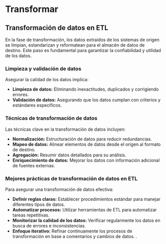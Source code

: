 # Transformar

## Transformación de datos en ETL

En la fase de transformación, los datos extraídos de los sistemas de origen se limpian, estandarizan y reformatean para el almacén de datos de destino. Este paso es fundamental para garantizar la confiabilidad y utilidad de los datos.

### Limpieza y validación de datos

Asegurar la calidad de los datos implica:

- **Limpieza de datos:** Eliminando inexactitudes, duplicados y corrigiendo errores.
- **Validación de datos:** Asegurando que los datos cumplan con criterios y estándares específicos.

### Técnicas de transformación de datos

Las técnicas clave en la transformación de datos incluyen:

- **Normalización:** Estructuración de datos para reducir redundancias.
- **Mapeo de datos:** Alinear elementos de datos desde el origen al formato de destino.
- **Agregación:** Resumir datos detallados para su análisis.
- **Enriquecimiento de datos:** Mejorar los datos con información adicional de fuentes externas.

### Mejores prácticas de transformación de datos en ETL

Para asegurar una transformación de datos efectiva:

- **Definir reglas claras:** Establecer procedimientos estándar para manejar diferentes tipos de datos.
- **Automatizar procesos:** Utilizar herramientas de ETL para automatizar tareas repetitivas.
- **Monitorizar la calidad de los datos:** Verificar regularmente los datos en busca de errores e inconsistencias.
- **Enfoque iterativo:** Refinar continuamente los procesos de transformación en base a comentarios y cambios de datos.
.